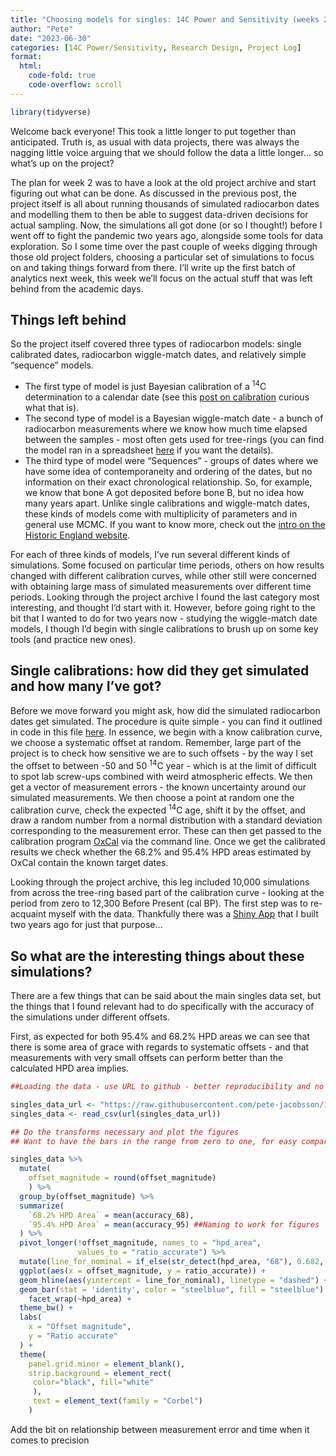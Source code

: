 ```yaml
---
title: "Choosing models for singles: 14C Power and Sensitivity (weeks 2-3)"
author: "Pete"
date: "2023-06-30"
categories: [14C Power/Sensitivity, Research Design, Project Log]
format: 
  html: 
    code-fold: true
    code-overflow: scroll
---
```


```r
library(tidyverse)
```

Welcome back everyone! This took a little longer to put together than anticipated. Truth is, as usual with data projects, there was always the nagging little voice arguing that we should follow the data a little longer... so what's up on the project?

The plan for week 2 was to have a look at the old project archive and start figuring out what can be done. As discussed in the previous post, the project itself is all about running thousands of simulated radiocarbon dates and modelling them to then be able to suggest data-driven decisions for actual sampling. Now, the simulations all got done (or so I thought!) before I went off to fight the pandemic two years ago, alongside some tools for data exploration. So I some time over the past couple of weeks digging through those old project folders, choosing a particular set of simulations to focus on and taking things forward from there. I'll write up the first batch of analytics next week, this week we'll focus on the actual stuff that was left behind from the academic days.

## Things left behind
So the project itself covered three types of radiocarbon models: single calibrated dates, radiocarbon wiggle-match dates, and relatively simple "sequence" models. 

* The first type of model is just Bayesian calibration of a ^14^C determination to a calendar date (see this [post on calibration](https://c14.arch.ox.ac.uk/calibration.html) curious what that is). 
* The second type of model is a Bayesian wiggle-match date - a bunch of radiocarbon measurements where we know how much time elapsed between the samples - most often gets used for tree-rings (you can find the model ran in a spreadsheet [here](https://chrono.qub.ac.uk/blaauw/) if you want the details).
* The third type of model were "Sequences" - groups of dates where we have some idea of contemporaneity and ordering of the dates, but no information on their exact chronological relationship. So, for example, we know that bone A got deposited before bone B, but no idea how many years apart. Unlike single calibrations and wiggle-match dates, these kinds of models come with multiplicity of parameters and in general use MCMC. If you want to know more, check out the [intro on the Historic England website](https://historicengland.org.uk/images-books/publications/radiocarbon-dating-chronological-modelling/bayesian-chronological-modelling/).

For each of three kinds of models, I've run several different kinds of simulations. Some focused on particular time periods, others on how results changed with different calibration curves, while other still were concerned with obtaining large mass of simulated measurements over different time periods. Looking through the project archive I found the last category most interesting, and thought I'd start with it. However, before going right to the bit that I wanted to do for two years now - studying the wiggle-match date models, I though I'd begin with single calibrations to brush up on some key tools (and practice new ones).


## Single calibrations: how did they get simulated and how many I've got?
Before we move forward you might ask, how did the simulated radiocarbon dates get simulated. The procedure is quite simple - you can find it outlined in code in this file [here](https://github.com/pete-jacobsson/14C-power-sensitivity/blob/main/notebook_001_singles_simulate_compare.rmd). In essence, we begin with a know calibration curve, we choose a systematic offset at random. Remember, large part of the project is to check how sensitive we are to such offsets - by the way I set the offset to between -50 and 50 ^14^C year - which is at the limit of difficult to spot lab screw-ups combined with weird atmospheric effects. We then get a vector of measurement errors - the known uncertainty around our simulated measurements. We then choose a point at random one the calibration curve, check the expected ^14^C age, shift it by the offset, and draw a random number from a normal distribution with a standard deviation corresponding to the measurement error. These can then get passed to the calibration program [OxCal](https://c14.arch.ox.ac.uk/oxcal.html#program) via the command line. Once we get the calibrated results we check whether the 68.2% and 95.4% HPD areas estimated by OxCal contain the known target dates.

Looking through the project archive, this leg included 10,000 simulations from across the tree-ring based part of the calibration curve - looking at the period from zero to 12,300 Before Present (cal BP). The first step was to re-acquaint myself with the data. Thankfully there was a [Shiny App](https://github.com/pete-jacobsson/14C-power-sensitivity/tree/main/sensitivity_shiny) that I built two years ago for just that purpose...


## So what are the interesting things about these simulations?
There are a few things that can be said about the main singles data set, but the things that I found relevant had to do specifically with the accuracy of the simulations under different offsets. 

First, as expected for both 95.4% and 68.2% HPD areas we can see that there is some area of grace with regards to systematic offsets - and that measurements with very small offsets can perform better than the calculated HPD area implies. 
```r
##Loading the data - use URL to github - better reproducibility and no duplication.

singles_data_url <- "https://raw.githubusercontent.com/pete-jacobsson/14C-power-sensitivity/main/simulation_results/singles_011_results.csv"   ##Thank you to https://lokraj.me/post/download-github-data/ for the tutorial!
singles_data <- read_csv(url(singles_data_url))

```
```r
## Do the transforms necessary and plot the figures
## Want to have the bars in the range from zero to one, for easy compare with HPD areas

singles_data %>%
  mutate(
    offset_magnitude = round(offset_magnitude)
    ) %>%
  group_by(offset_magnitude) %>%
  summarize(
    `68.2% HPD Area` = mean(accuracy_68),
    `95.4% HPD Area` = mean(accuracy_95) ##Naming to work for figures
  ) %>%
  pivot_longer(!offset_magnitude, names_to = "hpd_area", 
               values_to = "ratio_accurate") %>%
  mutate(line_for_nominal = if_else(str_detect(hpd_area, "68"), 0.682, 0.954)) %>%
  ggplot(aes(x = offset_magnitude, y = ratio_accurate)) +
  geom_hline(aes(yintercept = line_for_nominal), linetype = "dashed") +
  geom_bar(stat = 'identity', color = "steelblue", fill = "steelblue") +
    facet_wrap(~hpd_area) +
  theme_bw() +
  labs(
    x = "Offset magnitude",
    y = "Ratio accurate"
  ) +
  theme(
    panel.grid.minor = element_blank(),
    strip.background = element_rect(
     color="black", fill="white"
     ),
     text = element_text(family = "Corbel")
    )
```




Add the bit on relationship between measurement error and time when it comes to precision

